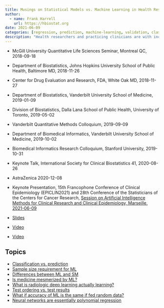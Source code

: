 ```yaml
---
title: Musings on Statistical Models vs. Machine Learning in Health Research
author:
  - name: Frank Harrell
    url: https://hbiostat.org
date: 2021-06-09
categories: [regression, prediction, machine-learning, validation, classification, accuracy-score, data-science]
description: "Health researchers and practicing clinicians are with increasing frequency hearing about machine learning (ML) and artificial intelligence applications.  They, along with many statisticians, are unsure of when to use traditional statistical models (SM) as opposed to ML to solve analytical problems related to diagnosis, prognosis, treatment selection, and health outcomes.  And many advocates of ML do not know enough about SM to be able to appropriately compare performance of SM and ML.  ML experts are particularly prone to not grasp the impact of the choice of measures of predictive performance.  In this talk I attempt to define what makes ML distinct from SM, and to define the characteristics of applications for which ML is likely to offer advantages over SM, and vice-versa.  The talk will also touch on the vast difference between prediction and classification and how this leads to many misunderstandings in the ML world.  Other topics to be convered include the minimum sample size needed for ML, and problems ML algorithms have with absolute predictive accuracy (calibration)."
---
```


* McGill University Quantitative Life Sciences Seminar, Montreal QC, 2018-09-18
* Department of Biostatistics, Johns Hopkins University School of Public Health, Baltimore MD, 2018-11-26
* Center for Drug Evaluation and Research, FDA, White Oak MD, 2018-11-27
* Department of Biostatistics, Vanderbilt University School of Medicine, 2019-01-09
* Division of Biostatistics, Dalla Lana School of Public Health, University of Toronto, 2019-05-02
* Vanderbilt Quantitative Methods Colloquium, 2019-09-09
* Department of Biomedical Informatics, Vanderbilt University School of Medicine, 2019-10-02
* Biomedical Informatics Research Colloquium, Stanford University, 2019-10-31
* Keynote Talk, International Society for Clinical Biostatistics 41, 2020-08-26
* AstraZenica 2020-12-08
* Keynote Presentation, 15th Francophone Conference of Clinical Epidemiology (EPICLIN2021) and 28th Conference of the Statisticians of the Centers for Cancer Research, [Session on Artificial Intelligence Methods for Clinical Research and Clinical Epidemiology, Marseille, 2021-06-09](https://epiclin2021.congres-scientifique.com)

* [Slides](https://hbiostat.org/talks/iscb20.html)
* [Video](https://hbiostat.org/talks/iscb20.mkv)
* [Video](https://hbiostat.org/video/mlhealth-promo.mkv)

## Topics

* [Classification vs. prediction](../../post/classification)
* [Sample size requirement for ML](../../post/ml-sample-size)
* [Differences between ML and SM](../../post/stat-ml)
* [Is medicine mesmerized by ML?](../../post/medml)
* [What is radiologic deep learning actually learning?](https://medium.com/@jrzech/what-are-radiological-deep-learning-models-actually-learning-f97a546c5b98)
* [Test ordering vs. test results](https://www.bmj.com/content/361/bmj.k1479)
* [What if accuracy of ML is the same if fed random data?](https://blogs.sciencemag.org/pipeline/archives/2018/11/20/machine-learning-be-careful-what-you-ask-for)
* [Neural networks are essentially polynomial regression](https://matloff.wordpress.com/2018/06/20/neural-networks-are-essentially-polynomial-regression)
